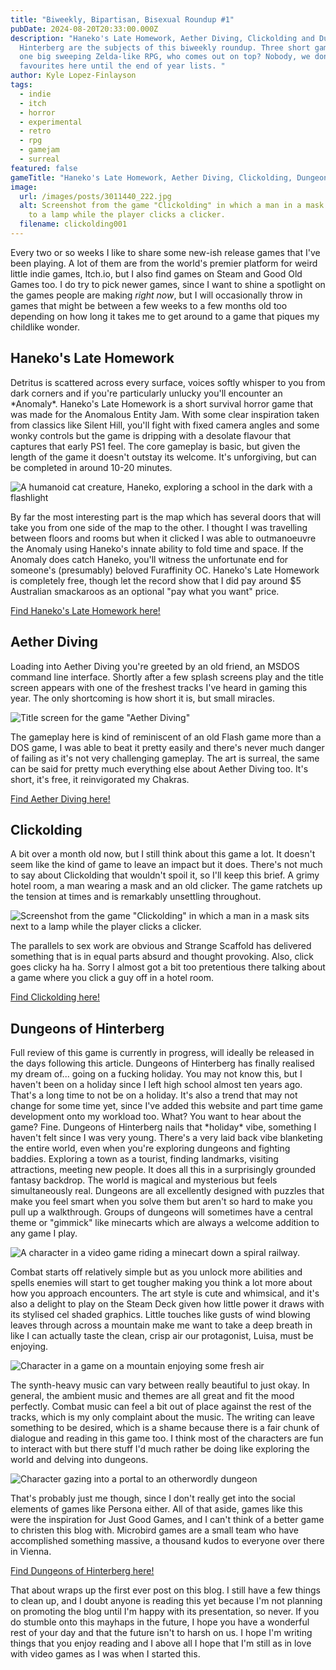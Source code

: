 ```yaml
---
title: "Biweekly, Bipartisan, Bisexual Roundup #1"
pubDate: 2024-08-20T20:33:00.000Z
description: "Haneko's Late Homework, Aether Diving, Clickolding and Dungeons of
  Hinterberg are the subjects of this biweekly roundup. Three short games versus
  one big sweeping Zelda-like RPG, who comes out on top? Nobody, we don't play
  favourites here until the end of year lists. "
author: Kyle Lopez-Finlayson
tags:
  - indie
  - itch
  - horror
  - experimental
  - retro
  - rpg
  - gamejam
  - surreal
featured: false
gameTitle: "Haneko's Late Homework, Aether Diving, Clickolding, Dungeons of Hinterberg "
image:
  url: /images/posts/3011440_222.jpg
  alt: Screenshot from the game "Clickolding" in which a man in a mask sits next
    to a lamp while the player clicks a clicker.
  filename: clickolding001
---
```

Every two or so weeks I like to share some new-ish release games that I've been playing. A lot of them are from the world's premier platform for weird little indie games, Itch.io, but I also find games on Steam and Good Old Games too. I do try to pick newer games, since I want to shine a spotlight on the games people are making *right now*, but I will occasionally throw in games that might be between a few weeks to a few months old too depending on how long it takes me to get around to a game that piques my childlike wonder.

## Haneko's Late Homework

Detritus is scattered across every surface, voices softly whisper to you from dark corners and if you're particularly unlucky you'll encounter an \*Anomaly\*. Haneko's Late Homework is a short survival horror game that was made for the Anomalous Entity Jam. With some clear inspiration taken from classics like Silent Hill, you'll fight with fixed camera angles and some wonky controls but the game is dripping with a desolate flavour that captures that early PS1 feel. The core gameplay is basic, but given the length of the game it doesn't outstay its welcome. It's unforgiving, but can be completed in around 10-20 minutes. 

![A humanoid cat creature, Haneko, exploring a school in the dark with a flashlight](/images/posts/screenshot-16_08_2024-11_12_05-am.png "I'm scared all the time")

By far the most interesting part is the map which has several doors that will take you from one side of the map to the other. I thought I was travelling between floors and rooms but when it clicked I was able to outmanoeuvre the Anomaly using Haneko's innate ability to fold time and space. If the Anomaly does catch Haneko, you'll witness the unfortunate end for someone's (presumably) beloved Furaffinity OC. Haneko's Late Homework is completely free, though let the record show that I did pay around $5 Australian smackaroos as an optional "pay what you want" price. 

[Find Haneko's Late Homework here!](https://sodaraptor.itch.io/late-homework)

## Aether Diving

Loading into Aether Diving you're greeted by an old friend, an MSDOS command line interface. Shortly after a few splash screens play and the title screen appears with one of the freshest tracks I've heard in gaming this year. The only shortcoming is how short it is, but small miracles. 

![Title screen for the game "Aether Diving"](/images/posts/aether-diving-18_08_2024-11_29_15-am.png "Aether Diving Title Screen")

The gameplay here is kind of reminiscent of an old Flash game more than a DOS game, I was able to beat it pretty easily and there's never much danger of failing as it's not very challenging gameplay. The art is surreal, the same can be said for pretty much everything else about Aether Diving too. It's short, it's free, it reinvigorated my Chakras. 

[Find Aether Diving here!](https://raphss.itch.io/aetherdiving)

## Clickolding

A bit over a month old now, but I still think about this game a lot. It doesn't seem like the kind of game to leave an impact but it does. There's not much to say about Clickolding that wouldn't spoil it, so I'll keep this brief. A grimy hotel room, a man wearing a mask and an old clicker. The game ratchets up the tension at times and is remarkably unsettling throughout. 

![Screenshot from the game "Clickolding" in which a man in a mask sits next to a lamp while the player clicks a clicker.](/images/posts/3011440_222.jpg "Hope I Don't Click Off")

The parallels to sex work are obvious and Strange Scaffold has delivered something that is in equal parts absurd and thought provoking. Also, click goes clicky ha ha. Sorry I almost got a bit too pretentious there talking about a game where you click a guy off in a hotel room.

[Find Clickolding here!](https://store.steampowered.com/app/3011440/CLICKOLDING/)

## Dungeons of Hinterberg

Full review of this game is currently in progress, will ideally be released in the days following this article. Dungeons of Hinterberg has finally realised my dream of... going on a fucking holiday. You may not know this, but I haven't been on a holiday since I left high school almost ten years ago. That's a long time to not be on a holiday. It's also a trend that may not change for some time yet, since I've added this website and part time game development onto my workload too. What? You want to hear about the game? Fine. Dungeons of Hinterberg nails that \*holiday\* vibe, something I haven't felt since I was very young. There's a very laid back vibe blanketing the entire world, even when you're exploring dungeons and fighting baddies. Exploring a town as a tourist, finding landmarks, visiting attractions, meeting new people. It does all this in a surprisingly grounded fantasy backdrop. The world is magical and mysterious but feels simultaneously real. Dungeons are all excellently designed with puzzles that make you feel smart when you solve them but aren't so hard to make you pull up a walkthrough. Groups of dungeons will sometimes have a central theme or "gimmick" like minecarts which are always a welcome addition to any game I play.

![A character in a video game riding a minecart down a spiral railway.](/images/posts/1983260_213.jpg "Donkey Kong reference")

 Combat starts off relatively simple but as you unlock more abilities and spells enemies will start to get tougher making you think a lot more about how you approach encounters. The art style is cute and whimsical, and it's also a delight to play on the Steam Deck given how little power it draws with its stylised cel shaded graphics. Little touches like gusts of wind blowing leaves through across a mountain make me want to take a deep breath in like I can actually taste the clean, crisp air our protagonist, Luisa, must be enjoying. 

![Character in a game on a mountain enjoying some fresh air](/images/posts/1983260_212.jpg "Crisp, Clean Air")

The synth-heavy music can vary between really beautiful to just okay. In general, the ambient music and themes are all great and fit the mood perfectly. Combat music can feel a bit out of place against the rest of the tracks, which is my only complaint about the music. The writing can leave something to be desired, which is a shame because there is a fair chunk of dialogue and reading in this game too. I think most of the characters are fun to interact with but there stuff I'd much rather be doing like exploring the world and delving into dungeons. 

![Character gazing into a portal to an otherwordly dungeon](/images/posts/doh_03_ice-portal.jpg "Stare into the abyss, Luisa")

That's probably just me though, since I don't really get into the social elements of games like Persona either. All of that aside, games like this were the inspiration for Just Good Games, and I can't think of a better game to christen this blog with. Microbird games are a small team who have accomplished something massive, a thousand kudos to everyone over there in Vienna. 

[Find Dungeons of Hinterberg here!](https://store.steampowered.com/app/1983260/Dungeons_of_Hinterberg/)

That about wraps up the first ever post on this blog. I still have a few things to clean up, and I doubt anyone is reading this yet because I'm not planning on promoting the blog until I'm happy with its presentation, so never. If you do stumble onto this mayhaps in the future, I hope you have a wonderful rest of your day and that the future isn't to harsh on us. I hope I'm writing things that you enjoy reading and I above all I hope that I'm still as in love with video games as I was when I started this.
